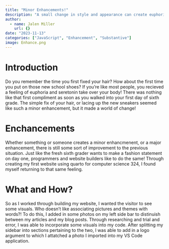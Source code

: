 ```yaml
---
title: "Minor Enhancements!"
description: "A small change in style and appearance can create euphoric feelings within code! "
author:
  - name: Jalen Miller 
    url: {}
date: "2023-11-13"
categories: ["JavaScript", "Enhancement", "Substantive"]
image: Enhance.png
---
```


# Introduction 

Do you remember the time you first fixed your hair? How about the first time you put on those new school shoes? If you're like most people, you recieved a feeling of euphoria and seretonin take over your body! There was nothing like that first compliment as soon as you walked into your first day of sixth grade. The simple fix of your hair, or lacing up the new sneakers seemed like such a minor enhancement, but it made a world of change!

# Enchancements

Whether something or someone creates a minor enhancmenent, or a major enhancement, there is still some sort of improvement to the previous situation. Just like the fresh sixth grader wants to make a fashion statement on day one, programmers and website builders like to do the same! Through creating my first website using quarto for computer science 324, I found myself returning to that same feeling. 

# What and How?

So as I worked through building my website, I wanted the visitor to see some visuals. Who doesn't like associating pictures and themes with words?! To do this, I added in some photos on my left side bar to distinuish between my articles and my blog posts. Through researching and trial and error, I was able to incorporate some visuals into my code. After splitting my sidebar into sections pertaining to the two, I was able to add in a logo argument to which I attatched a photo I imported into my VS Code application.